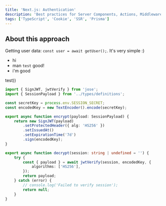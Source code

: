 ```yaml
---
title: 'Next.js: Authentication'
description: 'Best practices for Server Components, Actions, Middleware'
tags: ['TypeScript', 'Cookie', 'SSR', 'Prisma']
---
```


<AuthExample />

## About this approach

Getting user data: `const user = await getUser();`. It's very simple :)

- hi
- man `test` good!
- i'm good

test))

```TypeScript filename="features/auth/api/jwt.ts" githubPath="src/features/auth/api/jwt.ts"
import { SignJWT, jwtVerify } from 'jose';
import { SessionPayload } from '../types/definitions';

const secretKey = process.env.SESSION_SECRET;
const encodedKey = new TextEncoder().encode(secretKey);

export async function encrypt(payload: SessionPayload) {
	return new SignJWT(payload)
		.setProtectedHeader({ alg: 'HS256' })
		.setIssuedAt()
		.setExpirationTime('7d')
		.sign(encodedKey);
}

export async function decrypt(session: string | undefined = '') {
	try {
		const { payload } = await jwtVerify(session, encodedKey, {
			algorithms: ['HS256'],
		});
		return payload;
	} catch (error) {
		// console.log('Failed to verify session');
		return null;
	}
}
```
